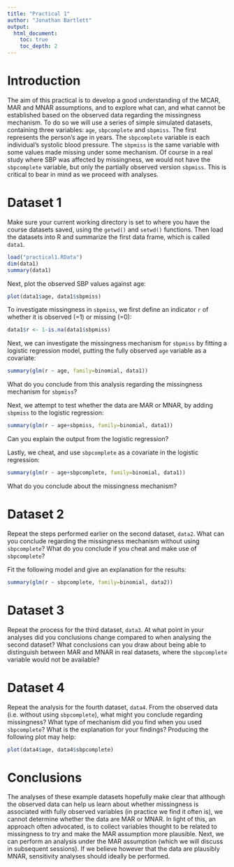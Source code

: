 ```yaml
---
title: "Practical 1"
author: "Jonathan Bartlett"
output:
  html_document:
    toc: true
    toc_depth: 2
---
```


# Introduction
The aim of this practical is to develop a good understanding of the MCAR, MAR and MNAR assumptions, and to explore what can, and what cannot be established based on the observed data regarding the missingness mechanism. To do so we will use a series of simple simulated datasets, containing three variables: `age`, `sbpcomplete` and `sbpmiss`. The first represents the person's age in years. The `sbpcomplete` variable is each individual's systolic blood pressure. The `sbpmiss` is the same variable with some values made missing under some mechanism. Of course in a real study where SBP was affected by missingness, we would not have the `sbpcomplete` variable, but only the partially observed version `sbpmiss`. This is critical to bear in mind as we proceed with analyses.

# Dataset 1
Make sure your current working directory is set to where you have the course datasets saved, using the `getwd()` and `setwd()` functions.
Then load the datasets into R and summarize the first data frame, which is called `data1`. 
```r
load("practical1.RData")
dim(data1)
summary(data1)
```

Next, plot the observed SBP values against age:
```r
plot(data1$age, data1$sbpmiss)
```

To investigate missingness in `sbpmiss`, we first define an indicator `r` of whether it is observed (=1) or missing (=0):
	
```r
data1$r <- 1-is.na(data1$sbpmiss)
```
	
Next, we can investigate the missingness mechanism for `sbpmiss` by fitting a logistic regression model, putting the fully observed `age` variable as a covariate:
	
```r
summary(glm(r ~ age, family=binomial, data1))
```
	
What do you conclude from this analysis regarding the missingness mechanism for `sbpmiss`?
	
Next, we attempt to test whether the data are MAR or MNAR, by adding `sbpmiss` to the logistic regression:
	
```r
summary(glm(r ~ age+sbpmiss, family=binomial, data1))
```
	
Can you explain the output from the logistic regression?
	
Lastly, we cheat, and use `sbpcomplete` as a covariate in the logistic regression:
	
```r
summary(glm(r ~ age+sbpcomplete, family=binomial, data1))
```
	
What do you conclude about the missingness mechanism?
	
# Dataset 2 
Repeat the steps performed earlier on the second dataset, `data2`. What can you conclude regarding the missingness mechanism without using `sbpcomplete`? What do you conclude if you cheat and make use of `sbpcomplete`?

Fit the following model and give an explanation for the results:
```r
summary(glm(r ~ sbpcomplete, family=binomial, data2))
```

# Dataset 3
Repeat the process for the third dataset, `data3`. At what point in your analyses did you conclusions change compared to when analysing the second dataset? What conclusions can you draw about being able to distinguish between MAR and MNAR in real datasets, where the `sbpcomplete` variable would not be available?
	
# Dataset 4
Repeat the analysis for the fourth dataset, `data4`. From the observed data (i.e. without using `sbpcomplete`), what might you conclude regarding missingness? What type of mechanism did you find when you used `sbpcomplete`? What is the explanation for your findings? Producing the following plot may help:
```r
plot(data4$age, data4$sbpcomplete)
```


# Conclusions 
The analyses of these example datasets hopefully make clear that although the observed data can help us learn about whether missingness is associated with fully observed variables (in practice we find it often is), we cannot determine whether the data are MAR or MNAR. In light of this, an approach often advocated, is to collect variables thought to be related to missingness to try and make the MAR assumption more plausible. Next, we can perform an analysis under the MAR assumption (which we will discuss in subsequent sessions). If we believe however that the data are plausibly MNAR, sensitivity analyses should ideally be performed.